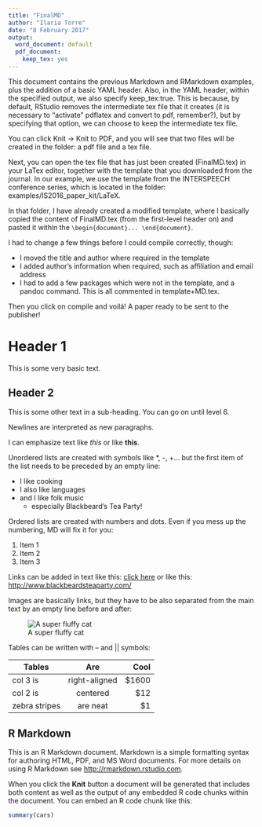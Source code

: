 ```yaml
---
title: "FinalMD"
author: "Ilaria Torre"
date: "8 February 2017"
output:
  word_document: default
  pdf_document:
    keep_tex: yes
---
```


This document contains the previous Markdown and RMarkdown examples, plus the addition of a basic YAML header. Also, in the YAML header, within the specified output, we also specify keep_tex:true. This is because, by default, RStudio removes the intermediate tex file that it creates (it is necessary to "activate" pdflatex and convert to pdf, remember?), but by specifying that option, we can choose to keep the intermediate tex file.

You can click Knit -> Knit to PDF, and you will see that two files will be created in the folder: a pdf file and a tex file.

Next, you can open the tex file that has just been created (FinalMD.tex) in your LaTex editor, together with the template that you downloaded from the journal. In our example, we use the template from the INTERSPEECH conference series, which is located in the folder: examples/IS2016_paper_kit/LaTeX.

In that folder, I have already created a modified template, where I basically copied the content of FinalMD.tex (from the first-level header on) and pasted it within the `\begin{document}... \end{document}`.

I had to change a few things before I could compile correctly, though:

* I moved the title and author where required in the template
* I added author's information when required, such as affiliation and email address
* I had to add a few packages which were not in the template, and a pandoc command. This is all commented in template+MD.tex.

Then you click on compile and voilá! A paper ready to be sent to the publisher!

# Header 1

This is some very basic text.

## Header 2

This is some other text in a sub-heading. You can go on until level 6.

Newlines are interpreted as new paragraphs.

I can emphasize text like *this* or like **this**.

Unordered lists are created with symbols like *, -, +... but the first item of the list needs to be preceded by an empty line:

* I like cooking
+ I also like languages
- and I like folk music
    - especially Blackbeard's Tea Party!
    
Ordered lists are created with numbers and dots. Even if you mess up the numbering, MD will fix it for you:

1. Item 1
2. Item 2
2. Item 3
    
Links can be added in text like this: [click here](http://www.blackbeardsteaparty.com/) or like this: <http://www.blackbeardsteaparty.com/>

Images are basically links, but they have to be also separated from the main text by an empty line before and after:

![A super fluffy cat](images/fluffycat.jpg)

Tables can be written with -- and || symbols:

| Tables        | Are           | Cool  |
| ------------- |:-------------:| -----:|
| col 3 is      | right-aligned | $1600 |
| col 2 is      | centered      |   $12 |
| zebra stripes | are neat      |    $1 |


## R Markdown

This is an R Markdown document. Markdown is a simple formatting syntax for authoring HTML, PDF, and MS Word documents. For more details on using R Markdown see <http://rmarkdown.rstudio.com>.

When you click the **Knit** button a document will be generated that includes both content as well as the output of any embedded R code chunks within the document. You can embed an R code chunk like this:

```r
summary(cars)
```

